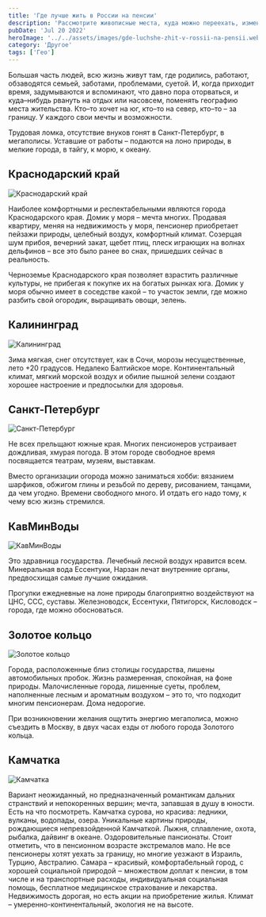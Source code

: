 ```yaml
---
title: 'Где лучше жить в России на пенсии'
description: 'Рассмотрите живописные места, куда можно переехать, изменяя географию своего места жительства. Статья поднимает важные вопросы выбора места для комфортной пенсионной жизни.'
pubDate: 'Jul 20 2022'
heroImage: '../../assets/images/gde-luchshe-zhit-v-rossii-na-pensii.webp'
category: 'Другое'
tags: ['Гео']
---
```



Большая часть людей, всю жизнь живут там, где родились, работают, обзаводятся семьей, заботами, проблемами, суетой. И, когда приходит время, задумываются и вспоминают, что давно пора оторваться, и куда–нибудь рвануть на отдых или насовсем, поменять географию места жительства. Кто–то хочет на юг, кто–то на север, кто–то – за границу. У каждого свои мечты и возможности.

Трудовая ломка, отсутствие внуков гонят в Санкт-Петербург, в мегаполисы. Уставшие от работы – подаются на лоно природы, в мелкие города, в тайгу, к морю, к океану.

## Краснодарский край

<Image src={img1} quality='high' alt='Краснодарский край' />

Наиболее комфортными и респектабельными являются города Краснодарского края. Домик у моря – мечта многих. Продавая квартиру, меняя на недвижимость у моря, пенсионер приобретает пейзажи природы, целебный воздух, комфортный климат. Созерцая шум прибоя, вечерний закат, щебет птиц, плеск играющих на волнах дельфинов – все это было ранее во снах, пришедших сейчас в реальность.

Черноземье Краснодарского края позволяет взрастить различные культуры, не прибегая к покупке их на богатых рынках юга. Домик у моря обычно имеет в соседстве какой – то участок земли, где можно разбить свой огородик, выращивать овощи, зелень.

## Калининград

<Image src={img2} quality='high' alt='Калининград' />

Зима мягкая, снег отсутствует, как в Сочи, морозы несущественные, лето +20 градусов. Недалеко Балтийское море. Континентальный климат, мягкий морской воздух и обилие пышной зелени создают хорошее настроение и предпосылки для здоровья.

## Санкт-Петербург

<Image src={img3} quality='high' alt='Санкт-Петербург' />

Не всех прельщают южные края. Многих пенсионеров устраивает дождливая, хмурая погода. В этом городе свободное время посвящается театрам, музеям, выставкам.

Вместо организации огорода можно заниматься хобби: вязанием шарфиков, обжигом глины и резьбой по дереву, рисованием, танцами, да чем угодно. Времени свободного много. И отдать его надо тому, к чему всю жизнь стремился.

## КавМинВоды

<Image src={img4} quality='high' alt='КавМинВоды' />

Это здравница государства. Лечебный лесной воздух нравится всем. Минеральная вода Ессентуки, Нарзан лечат внутренние органы, предвосхищая самые лучшие ожидания.

Прогулки ежедневные на лоне природы благоприятно воздействуют на ЦНС, ССС, суставы. Железноводск, Ессентуки, Пятигорск, Кисловодск – города, где можно обосноваться.

## Золотое кольцо

<Image src={img5} quality='high' alt='Золотое кольцо' />

Города, расположенные близ столицы государства, лишены автомобильных пробок. Жизнь размеренная, спокойная, на фоне природы. Малочисленные города, лишенные суеты, проблем, наполненные лесным и ароматным воздухом – это то, что подходит многим пенсионерам. Дома недорогие.

При возникновении желания ощутить энергию мегаполиса, можно съездить в Москву, в двух часах езды от любого города Золотого кольца.

## Камчатка

<Image src={img6} quality='high' alt='Камчатка' />

Вариант неожиданный, но предназначенный романтикам дальних странствий и непокоренных вершин; мечта, запавшая в душу в юности. Есть на что посмотреть. Камчатка сурова, но красива: ледники, вулканы, водопады, озера. Уникальные картины природы, рождающиеся непревзойденной Камчаткой. Лыжня, сплавление, охота, рыбалка, дайвинг в океане. Оздоровительные пансионаты.
Стоит отметить, что в пенсионном возрасте экстремалов мало. Не все пенсионеры хотят уехать за границу, но многие уезжают в Израиль, Турцию, Австралию.
Самара – красивый, комфортабельный город, с хорошей социальной природой ‒ множеством доплат к пенсии, в том числе и на транспортные расходы, индивидуальная социальная помощь, бесплатное медицинское страхование и лекарства. Недвижимость дорогая, но есть акции на приобретение жилья. Климат – умеренно-континентальный, экология не на высоте.

